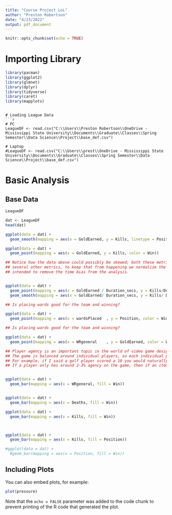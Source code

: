---
title: "Course Project LoL"
author: "Preston Robertson"
date: "4/23/2022"
output: pdf_document
---

```{r setup, include=FALSE}
knitr::opts_chunk$set(echo = TRUE)
```

# Importing Library
```{r}

library(pacman)
library(ggplot2)
library(glmnet)  
library(dplyr)   
library(tidyverse)
library(caret)
library(mapplots)

```

```

# Loading League Data
```{r}

# PC
LeagueDF <- read.csv("C:\\Users\\Preston Robertson\\OneDrive - Mississippi State University\\Documents\\Graduate\\Classes\\Spring Semester\\Data Science\\Project\\base_def.csv")

# Laptop
#LeagueDF <- read.csv("C:\\Users\\prest\\OneDrive - Mississippi State University\\Documents\\Graduate\\Classes\\Spring Semester\\Data Science\\Project\\base_def.csv")

```



# Basic Analysis

## Base Data
```{r}

LeagueDF

```

```{r}

dat <- LeagueDF
head(dat)

```








```{r message=FALSE}
ggplot(data = dat) +
  geom_smooth(mapping = aes(x = GoldEarned, y = Kills, linetype = Position))

ggplot(data = dat) +
  geom_point(mapping = aes(x = GoldEarned, y = Kills, color = Win))
```

```{r message=FALSE}

## Notice how the data above could possibly be skewed; both these metrics naturally increase with time, and so do
## several other metrics, to keep that from happening we normalize the data using the total duration. This is
## intended to remove the time bias from the analysis. 


ggplot(data = dat) +
  geom_point(mapping = aes(x = GoldEarned / Duration_secs, y = Kills/Duration_secs, color = Win)) +
  geom_smooth(mapping = aes(x = GoldEarned/ Duration_secs, y = Kills/ Duration_secs, linetype = Position))
```
```{r}

## Is placing wards good for the team and winning?

ggplot(data = dat) +
  geom_point(mapping = aes(x = wardsPlaced 	, y = Position, color = Win)) 

```
```{r}

## Is placing wards good for the team and winning?

ggplot(data = dat) +
  geom_point(mapping = aes(x = WRgeneral 	, y = GoldEarned, color = Win)) 

```
```{r}

## Player agency is an important topic in the world of video game design. Not only do you want your players to feel like they can accomplish something but also for game balance. 
## The game is balanced around individual players, so each individual player's agency is very important.
## For example, if I said a golf player scored a 10 you would naturally think that golfer did poorly, but with the context that par is 27. Then you would assume they are very good.
## If a player only has around 2-3% agency on the game, then if an item/champion has a win rate around 56% it is a huge deal.


ggplot(data = dat) +
  geom_bar(mapping = aes(x = WRgeneral, fill = Win))


ggplot(data = dat) +
  geom_bar(mapping = aes(x = Deaths, fill = Win))

ggplot(data = dat) +
  geom_bar(mapping = aes(x = Kills, fill = Win))



ggplot(data = dat) +
  geom_bar(mapping = aes(x = Kills, fill = Position))

#ggplot(data = dat) +
  #geom_bar(mapping = aes(x = Position, fill = Win))
```




## Including Plots

You can also embed plots, for example:

```{r pressure, echo=FALSE}
plot(pressure)
```

Note that the `echo = FALSE` parameter was added to the code chunk to prevent printing of the R code that generated the plot.
